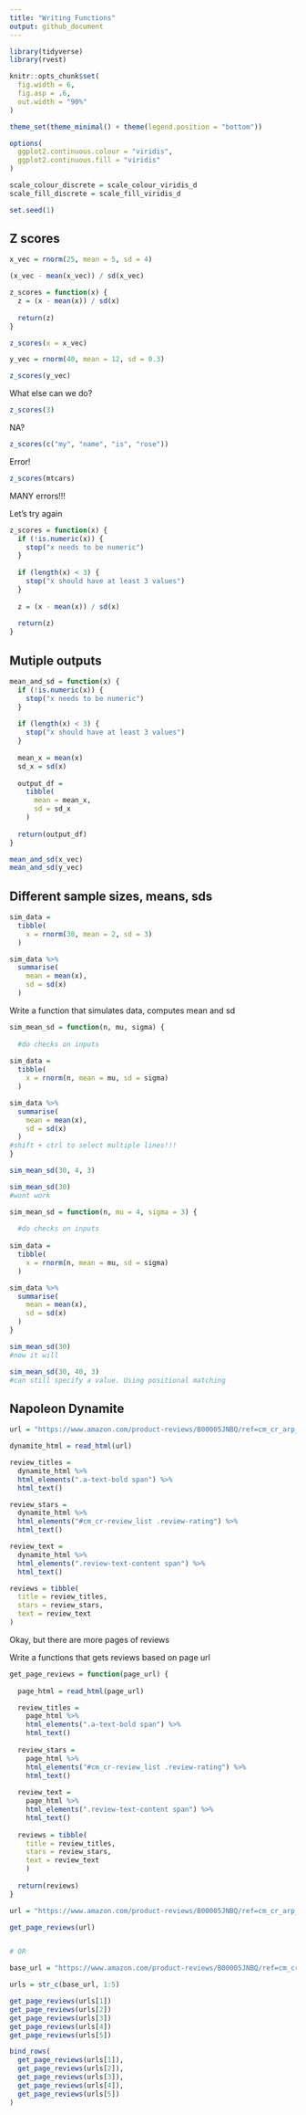 ```yaml
---
title: "Writing Functions"
output: github_document
---
```


```r
library(tidyverse)
library(rvest)

knitr::opts_chunk$set(
  fig.width = 6,
  fig.asp = .6,
  out.width = "90%"
)

theme_set(theme_minimal() + theme(legend.position = "bottom"))

options(
  ggplot2.continuous.colour = "viridis",
  ggplot2.continuous.fill = "viridis"
)

scale_colour_discrete = scale_colour_viridis_d
scale_fill_discrete = scale_fill_viridis_d

set.seed(1)
```

## Z scores

```r
x_vec = rnorm(25, mean = 5, sd = 4)

(x_vec - mean(x_vec)) / sd(x_vec)

z_scores = function(x) {
  z = (x - mean(x)) / sd(x)
  
  return(z)
}

z_scores(x = x_vec)

y_vec = rnorm(40, mean = 12, sd = 0.3)

z_scores(y_vec)

```

What else can we do?

```r
z_scores(3)
```

NA?

```r
z_scores(c("my", "name", "is", "rose"))
```

Error!

```r
z_scores(mtcars)
```

MANY errors!!!

Let's try again

```r
z_scores = function(x) {
  if (!is.numeric(x)) {
    stop("x needs to be numeric")
  }
  
  if (length(x) < 3) {
    stop("x should have at least 3 values")
  }
  
  z = (x - mean(x)) / sd(x)
  
  return(z)
}
```

## Mutiple outputs

```r
mean_and_sd = function(x) {
  if (!is.numeric(x)) {
    stop("x needs to be numeric")
  }
  
  if (length(x) < 3) {
    stop("x should have at least 3 values")
  }
  
  mean_x = mean(x)
  sd_x = sd(x)
  
  output_df = 
    tibble(
      mean = mean_x,
      sd = sd_x
    )
  
  return(output_df)
}

mean_and_sd(x_vec)
mean_and_sd(y_vec)
```

## Different sample sizes, means, sds

```r
sim_data = 
  tibble(
    x = rnorm(30, mean = 2, sd = 3)
  )

sim_data %>% 
  summarise(
    mean = mean(x),
    sd = sd(x)
  )
```

Write a function that simulates data, computes mean and sd

```r
sim_mean_sd = function(n, mu, sigma) {
  
  #do checks on inputs
  
sim_data = 
  tibble(
    x = rnorm(n, mean = mu, sd = sigma)
  )

sim_data %>% 
  summarise(
    mean = mean(x),
    sd = sd(x)
  )
#shift + ctrl to select multiple lines!!!
}

sim_mean_sd(30, 4, 3)

sim_mean_sd(30)
#wont work

sim_mean_sd = function(n, mu = 4, sigma = 3) {
  
  #do checks on inputs
  
sim_data = 
  tibble(
    x = rnorm(n, mean = mu, sd = sigma)
  )

sim_data %>% 
  summarise(
    mean = mean(x),
    sd = sd(x)
  )
}

sim_mean_sd(30)
#now it will

sim_mean_sd(30, 40, 3)
#can still specify a value. Using positional matching
```

## Napoleon Dynamite

```r
url = "https://www.amazon.com/product-reviews/B00005JNBQ/ref=cm_cr_arp_d_viewopt_rvwer?ie=UTF8&reviewerType=avp_only_reviews&sortBy=recent&pageNumber=1"

dynamite_html = read_html(url)

review_titles = 
  dynamite_html %>%
  html_elements(".a-text-bold span") %>%
  html_text()

review_stars = 
  dynamite_html %>%
  html_elements("#cm_cr-review_list .review-rating") %>%
  html_text()

review_text = 
  dynamite_html %>%
  html_elements(".review-text-content span") %>%
  html_text()

reviews = tibble(
  title = review_titles,
  stars = review_stars,
  text = review_text
)
```

Okay, but there are more pages of reviews

Write a functions that gets reviews based on page url

```r
get_page_reviews = function(page_url) {
  
  page_html = read_html(page_url)

  review_titles = 
    page_html %>%
    html_elements(".a-text-bold span") %>%
    html_text()
  
  review_stars = 
    page_html %>%
    html_elements("#cm_cr-review_list .review-rating") %>%
    html_text()
  
  review_text = 
    page_html %>%
    html_elements(".review-text-content span") %>%
    html_text()
  
  reviews = tibble(
    title = review_titles,
    stars = review_stars,
    text = review_text
    )
  
  return(reviews)
}

url = "https://www.amazon.com/product-reviews/B00005JNBQ/ref=cm_cr_arp_d_viewopt_rvwer?ie=UTF8&reviewerType=avp_only_reviews&sortBy=recent&pageNumber=1"

get_page_reviews(url)


# OR

base_url = "https://www.amazon.com/product-reviews/B00005JNBQ/ref=cm_cr_arp_d_viewopt_rvwer?ie=UTF8&reviewerType=avp_only_reviews&sortBy=recent&pageNumber="

urls = str_c(base_url, 1:5)

get_page_reviews(urls[1])
get_page_reviews(urls[2])
get_page_reviews(urls[3])
get_page_reviews(urls[4])
get_page_reviews(urls[5])

bind_rows(
  get_page_reviews(urls[1]),
  get_page_reviews(urls[2]),
  get_page_reviews(urls[3]),
  get_page_reviews(urls[4]),
  get_page_reviews(urls[5])
)
```

